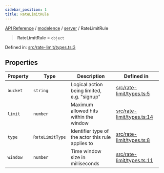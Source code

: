 ```yaml
---
sidebar_position: 1
title: RateLimitRule
---
```


[API Reference](/api-reference/modelence/server/type-aliases/../../../index) / [modelence](/api-reference/modelence/server/type-aliases/../../index) / [server](/api-reference/modelence/server/type-aliases/../index) / RateLimitRule

> **RateLimitRule** = `object`

Defined in: [src/rate-limit/types.ts:3](https://github.com/modelence/modelence/blob/c775b2b22ffc1dd208683cc19fbe0a7a4325fad4/packages/modelence/src/rate-limit/types.ts#L3)

## Properties

| Property | Type | Description | Defined in |
| ------ | ------ | ------ | ------ |
| <a id="bucket"></a> `bucket` | `string` | Logical action being limited, e.g. "signup" | [src/rate-limit/types.ts:5](https://github.com/modelence/modelence/blob/c775b2b22ffc1dd208683cc19fbe0a7a4325fad4/packages/modelence/src/rate-limit/types.ts#L5) |
| <a id="limit"></a> `limit` | `number` | Maximum allowed hits within the window | [src/rate-limit/types.ts:14](https://github.com/modelence/modelence/blob/c775b2b22ffc1dd208683cc19fbe0a7a4325fad4/packages/modelence/src/rate-limit/types.ts#L14) |
| <a id="type"></a> `type` | `RateLimitType` | Identifier type of the actor this rule applies to | [src/rate-limit/types.ts:8](https://github.com/modelence/modelence/blob/c775b2b22ffc1dd208683cc19fbe0a7a4325fad4/packages/modelence/src/rate-limit/types.ts#L8) |
| <a id="window"></a> `window` | `number` | Time window size in milliseconds | [src/rate-limit/types.ts:11](https://github.com/modelence/modelence/blob/c775b2b22ffc1dd208683cc19fbe0a7a4325fad4/packages/modelence/src/rate-limit/types.ts#L11) |
